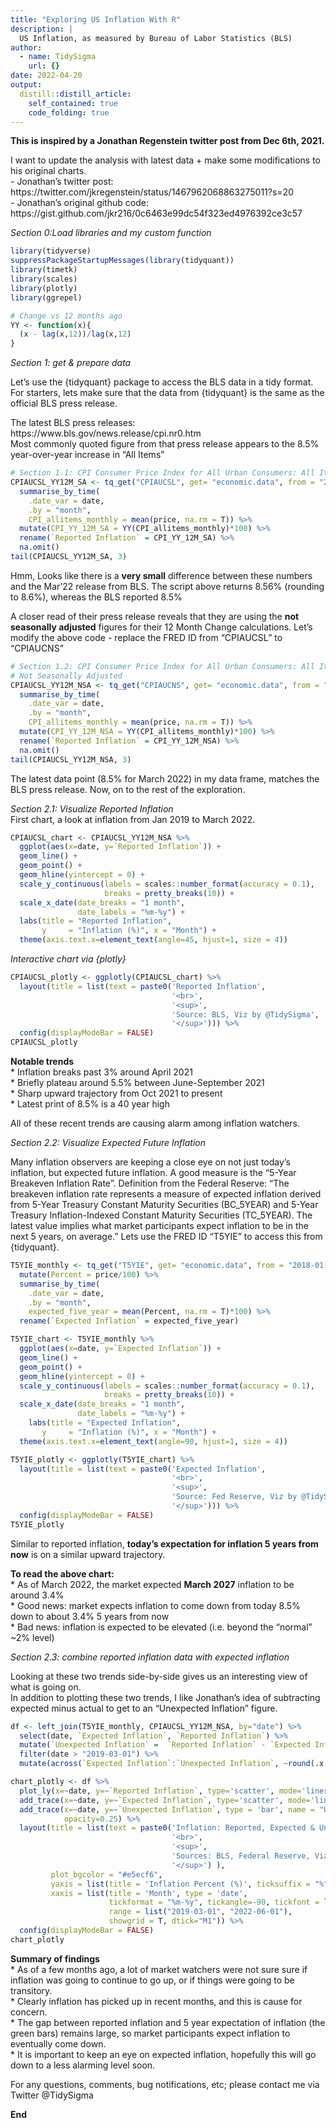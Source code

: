 ```yaml
---
title: "Exploring US Inflation With R"
description: |
  US Inflation, as measured by Bureau of Labor Statistics (BLS)
author:
  - name: TidySigma
    url: {}
date: 2022-04-20
output:
  distill::distill_article:
    self_contained: true
    code_folding: true
---
```


**This is inspired by a Jonathan Regenstein twitter post from Dec 6th, 2021.**   

I want to update the analysis with latest data + make some modifications to his original charts.  
- Jonathan's twitter post: https://twitter.com/jkregenstein/status/1467962068863275011?s=20  
- Jonathan's original github code: https://gist.github.com/jkr216/0c6463e99dc54f323ed4976392ce3c57  

*Section 0:Load libraries and my custom function*
```r
library(tidyverse)
suppressPackageStartupMessages(library(tidyquant))
library(timetk)
library(scales)
library(plotly)
library(ggrepel)

# Change vs 12 months ago
YY <- function(x){
  (x - lag(x,12))/lag(x,12)
}

```

*Section 1: get & prepare data*  

Let's use the {tidyquant} package to access the BLS data in a tidy format. 
For starters, lets make sure that the data from {tidyquant} is the same as the official BLS press release.

The latest BLS press releases: https://www.bls.gov/news.release/cpi.nr0.htm  
Most commonly quoted figure from that press release appears to the 8.5% year-over-year increase in "All Items"

```r

# Section 1.1: CPI Consumer Price Index for All Urban Consumers: All Items in U.S. City Average
CPIAUCSL_YY12M_SA <- tq_get("CPIAUCSL", get= "economic.data", from = "2018-01-01")  %>%
  summarise_by_time(
    .date_var = date,
    .by = "month",
    CPI_allitems_monthly = mean(price, na.rm = T)) %>%
  mutate(CPI_YY_12M_SA = YY(CPI_allitems_monthly)*100) %>%
  rename(`Reported Inflation` = CPI_YY_12M_SA) %>%
  na.omit()
tail(CPIAUCSL_YY12M_SA, 3)

```

Hmm, Looks like there is a **very small** difference between these numbers and the Mar'22 release from BLS. The script above returns 8.56% (rounding to 8.6%), whereas the BLS reported 8.5%  

A closer read of their press release reveals that they are using the **not seasonally adjusted** figures for their 12 Month Change calculations. Let's modify the above code - replace the FRED ID from "CPIAUCSL" to "CPIAUCNS"

```r
# Section 1.2: CPI Consumer Price Index for All Urban Consumers: All Items in U.S. City Average
# Not Seasonally Adjusted
CPIAUCSL_YY12M_NSA <- tq_get("CPIAUCNS", get= "economic.data", from = "2018-01-01")  %>%
  summarise_by_time(
    .date_var = date,
    .by = "month",
    CPI_allitems_monthly = mean(price, na.rm = T)) %>%
  mutate(CPI_YY_12M_NSA = YY(CPI_allitems_monthly)*100) %>%
  rename(`Reported Inflation` = CPI_YY_12M_NSA) %>%
  na.omit()
tail(CPIAUCSL_YY12M_NSA, 3)
```

The latest data point (8.5% for March 2022) in my data frame, matches the BLS press release. Now, on to the rest of the exploration.

*Section 2.1: Visualize Reported Inflation*  
First chart, a look at inflation from Jan 2019 to March 2022.  

```r
CPIAUCSL_chart <- CPIAUCSL_YY12M_NSA %>%
  ggplot(aes(x=date, y=`Reported Inflation`)) +
  geom_line() +
  geom_point() +
  geom_hline(yintercept = 0) +
  scale_y_continuous(labels = scales::number_format(accuracy = 0.1),
                     breaks = pretty_breaks(10)) +
  scale_x_date(date_breaks = "1 month",
               date_labels = "%m-%y") +
  labs(title = "Reported Inflation",
       y     = "Inflation (%)", x = "Month") +
  theme(axis.text.x=element_text(angle=45, hjust=1, size = 4))
```
  
*Interactive chart via {plotly}*  

```r
CPIAUCSL_plotly <- ggplotly(CPIAUCSL_chart) %>%
  layout(title = list(text = paste0('Reported Inflation',
                                    '<br>',
                                    '<sup>',
                                    'Source: BLS, Viz by @TidySigma',
                                    '</sup>'))) %>%
  config(displayModeBar = FALSE)
CPIAUCSL_plotly
```

**Notable trends**      
* Inflation breaks past 3% around April 2021  
* Briefly plateau around 5.5% between June-September 2021  
* Sharp upward trajectory from Oct 2021 to present  
* Latest print of 8.5% is a 40 year high  

All of these recent trends are causing alarm among inflation watchers.

*Section 2.2: Visualize Expected Future Inflation*  

Many inflation observers are keeping a close eye on not just today's inflation, but expected future inflation. A good measure is the "5-Year Breakeven Inflation Rate". Definition from the Federal Reserve:  "The breakeven inflation rate represents a measure of expected inflation derived from 5-Year Treasury Constant Maturity Securities (BC_5YEAR) and 5-Year Treasury Inflation-Indexed Constant Maturity Securities (TC_5YEAR). The latest value implies what market participants expect inflation to be in the next 5 years, on average." Lets use the FRED ID "T5YIE" to access this from {tidyquant}. 

```r
T5YIE_monthly <- tq_get("T5YIE", get= "economic.data", from = "2018-01-01") %>%
  mutate(Percent = price/100) %>%
  summarise_by_time(
    .date_var = date,
    .by = "month",
    expected_five_year = mean(Percent, na.rm = T)*100) %>%
  rename(`Expected Inflation` = expected_five_year)

T5YIE_chart <- T5YIE_monthly %>%
  ggplot(aes(x=date, y=`Expected Inflation`)) +
  geom_line() +
  geom_point() +
  geom_hline(yintercept = 0) +
  scale_y_continuous(labels = scales::number_format(accuracy = 0.1),
                     breaks = pretty_breaks(10)) +
  scale_x_date(date_breaks = "1 month",
               date_labels = "%m-%y") +
    labs(title = "Expected Inflation",
       y     = "Inflation (%)", x = "Month") +
  theme(axis.text.x=element_text(angle=90, hjust=1, size = 4))

T5YIE_plotly <- ggplotly(T5YIE_chart) %>% 
  layout(title = list(text = paste0('Expected Inflation',
                                    '<br>',
                                    '<sup>',
                                    'Source: Fed Reserve, Viz by @TidySigma',
                                    '</sup>'))) %>%
  config(displayModeBar = FALSE)
T5YIE_plotly
```
Similar to reported inflation, **today's expectation for inflation 5 years from now** is on a similar upward trajectory.

**To read the above chart:**  
* As of March 2022, the market expected **March 2027** inflation to be around 3.4%  
* Good news: market expects inflation to come down from today 8.5% down to about 3.4% 5 years from now  
* Bad news: inflation is expected to be elevated (i.e. beyond the "normal" ~2% level)  


*Section 2.3: combine reported inflation data with expected inflation*

Looking at these two trends side-by-side gives us an interesting view of what is going on.  
In addition to plotting these two trends, I like Jonathan's idea of subtracting expected minus actual to get to an "Unexpected Inflation" figure.

```r
df <- left_join(T5YIE_monthly, CPIAUCSL_YY12M_NSA, by="date") %>%
  select(date, `Expected Inflation`, `Reported Inflation`) %>%
  mutate(`Unexpected Inflation` =  `Reported Inflation` - `Expected Inflation`) %>%
  filter(date > "2019-03-01") %>%
  mutate(across(`Expected Inflation`:`Unexpected Inflation`, ~round(.x,3)))

chart_plotly <- df %>%
  plot_ly(x=~date, y=~`Reported Inflation`, type='scatter', mode='lines+markers', name = "Reported") %>%
  add_trace(x=~date, y=~`Expected Inflation`, type='scatter', mode='lines+markers', name = "Expected") %>%
  add_trace(x=~date, y=~`Unexpected Inflation`, type = 'bar', name = "Unexpected",
            opacity=0.25) %>%
  layout(title = list(text = paste0('Inflation: Reported, Expected & Unexpected',
                                    '<br>',
                                    '<sup>',
                                    'Sources: BLS, Federal Reserve, Viz by @TidySigma',
                                    '</sup>') ), 
         plot_bgcolor = "#e5ecf6",
         yaxis = list(title = 'Inflation Percent (%)', ticksuffix = "%"),
         xaxis = list(title = 'Month', type = 'date',
                      tickformat = "%m-%y", tickangle=-90, tickfont = list(size = 4),
                      range = list("2019-03-01", "2022-06-01"),
                      showgrid = T, dtick="M1")) %>%
  config(displayModeBar = FALSE)
chart_plotly
```

**Summary of findings**  
* As of a few months ago, a lot of market watchers were not sure sure if inflation was going to continue to go up, or if things were going to be transitory.  
* Clearly inflation has picked up in recent months, and this is cause for concern.  
* The gap between reported inflation and 5 year expectation of inflation (the green bars) remains large, so market participants expect inflation to eventually come down.  
* It is important to keep an eye on expected inflation, hopefully this will go down to a less alarming level soon.  


For any questions, comments, bug notifications, etc; please contact me via Twitter @TidySigma



**End**
